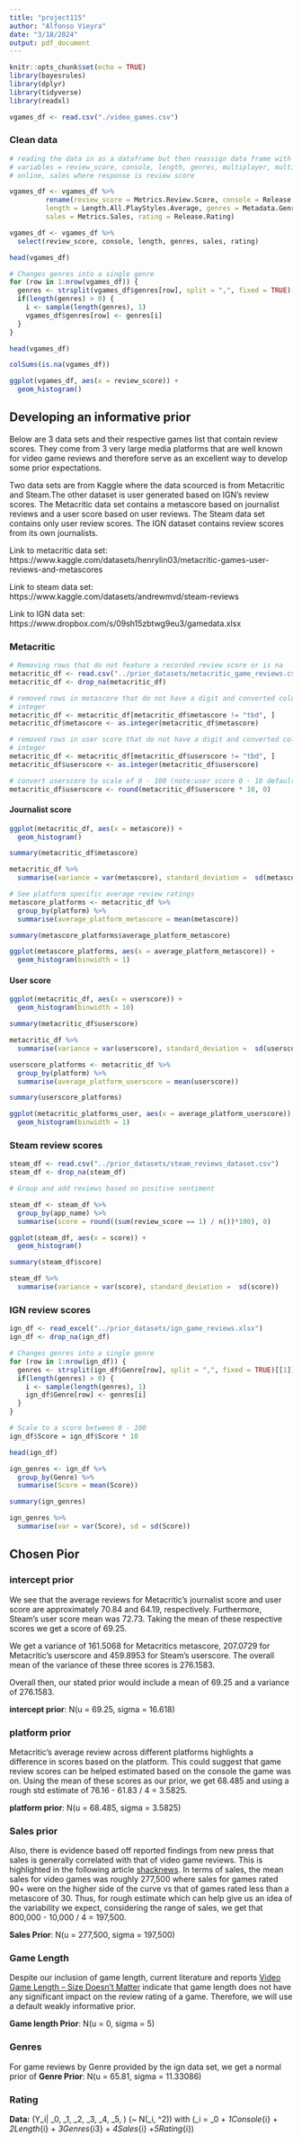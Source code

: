 ```yaml
---
title: "project115"
author: "Alfonso Vieyra"
date: "3/18/2024"
output: pdf_document
---
```


```r
knitr::opts_chunk$set(echo = TRUE)
library(bayesrules)
library(dplyr)
library(tidyverse)
library(readxl)

vgames_df <- read.csv("./video_games.csv")
```

### Clean data 

```r
# reading the data in as a dataframe but then reassign data frame with the 
# variables = review_score, console, length, genres, multiplayer, multiplatform, 
# online, sales where response is review score

vgames_df <- vgames_df %>% 
         rename(review_score = Metrics.Review.Score, console = Release.Console, 
         length = Length.All.PlayStyles.Average, genres = Metadata.Genres, 
         sales = Metrics.Sales, rating = Release.Rating)

vgames_df <- vgames_df %>% 
  select(review_score, console, length, genres, sales, rating)

head(vgames_df)
```

```r
# Changes genres into a single genre
for (row in 1:nrow(vgames_df)) {
  genres <- strsplit(vgames_df$genres[row], split = ",", fixed = TRUE)[[1]]
  if(length(genres) > 0) { 
    i <- sample(length(genres), 1) 
    vgames_df$genres[row] <- genres[i]
  }
}

head(vgames_df)
```


```r
colSums(is.na(vgames_df))
```

```r
ggplot(vgames_df, aes(x = review_score)) +
  geom_histogram()
```

## Developing an informative prior

Below are 3 data sets and their respective games list that contain review 
scores. They come from 3 very large media platforms that are well known for 
video game reviews and therefore serve as an excellent way to develop some prior 
expectations.

Two data sets are from Kaggle where the data scourced is from Metacritic and 
Steam.The other dataset is user generated based on IGN's review scores. The 
Metacritic data set contains a metascore based on journalist reviews and a user 
score based on user reviews. The Steam data set contains only user review scores. 
The IGN dataset contains review scores from its own journalists. 

Link to metacritic data set: 
https://www.kaggle.com/datasets/henrylin03/metacritic-games-user-reviews-and-metascores

Link to steam data set:
https://www.kaggle.com/datasets/andrewmvd/steam-reviews

Link to IGN data set:
https://www.dropbox.com/s/09sh15zbtwg9eu3/gamedata.xlsx

### Metacritic 

```r
# Removing rows that do not feature a recorded review score or is na
metacritic_df <- read.csv("../prior_datasets/metacritic_game_reviews.csv")
metacritic_df <- drop_na(metacritic_df)

# removed rows in metascore that do not have a digit and converted column to 
# integer
metacritic_df <- metacritic_df[metacritic_df$metascore != "tbd", ]
metacritic_df$metascore <- as.integer(metacritic_df$metascore)

# removed rows in user score that do not have a digit and converted column to 
# integer
metacritic_df <- metacritic_df[metacritic_df$userscore != "tbd", ]
metacritic_df$userscore <- as.integer(metacritic_df$userscore)

# convert userscore to scale of 0 - 100 (note:user score 0 - 10 default)
metacritic_df$userscore <- round(metacritic_df$userscore * 10, 0)
```

#### Journalist score

```r
ggplot(metacritic_df, aes(x = metascore)) +
  geom_histogram()
```

```r
summary(metacritic_df$metascore)
```

```r
metacritic_df %>%
  summarise(variance = var(metascore), standard_deviation =  sd(metascore))
```


```r
# See platform specific average review ratings
metascore_platforms <- metacritic_df %>%
  group_by(platform) %>%
  summarise(average_platform_metascore = mean(metascore))

summary(metascore_platforms$average_platform_metascore)
```


```r
ggplot(metascore_platforms, aes(x = average_platform_metascore)) + 
  geom_histogram(binwidth = 1)
```


#### User score

```r
ggplot(metacritic_df, aes(x = userscore)) +
  geom_histogram(binwidth = 10)
```

```r
summary(metacritic_df$userscore)
```

```r
metacritic_df %>%
  summarise(variance = var(userscore), standard_deviation =  sd(userscore))
```


```r
userscore_platforms <- metacritic_df %>%
  group_by(platform) %>%
  summarise(average_platform_userscore = mean(userscore))

summary(userscore_platforms)
```

```r
ggplot(metacritic_platforms_user, aes(x = average_platform_userscore)) + 
  geom_histogram(binwidth = 1)
```


### Steam review scores

```r
steam_df <- read.csv("../prior_datasets/steam_reviews_dataset.csv")
steam_df <- drop_na(steam_df)
```

```r
# Group and add reviews based on positive sentiment

steam_df <- steam_df %>%
  group_by(app_name) %>%
  summarise(score = round((sum(review_score == 1) / n())*100), 0)
```

```r
ggplot(steam_df, aes(x = score)) +
  geom_histogram()
```


```r
summary(steam_df$score)
```


```r
steam_df %>%
  summarise(variance = var(score), standard_deviation =  sd(score))
```


### IGN review scores 


```r
ign_df <- read_excel("../prior_datasets/ign_game_reviews.xlsx")
ign_df <- drop_na(ign_df)
```


```r
# Changes genres into a single genre
for (row in 1:nrow(ign_df)) {
  genres <- strsplit(ign_df$Genre[row], split = ",", fixed = TRUE)[[1]]
  if(length(genres) > 0) { 
    i <- sample(length(genres), 1) 
    ign_df$Genre[row] <- genres[i]
  }
}

# Scale to a score between 0 - 100
ign_df$Score = ign_df$Score * 10

head(ign_df)
```


```r
ign_genres <- ign_df %>% 
  group_by(Genre) %>%
  summarise(Score = mean(Score))

summary(ign_genres)
```

```r
ign_genres %>% 
  summarise(var = var(Score), sd = sd(Score))
```

## Chosen Pior 

### intercept prior
We see that the average reviews for Metacritic's journalist score and user score 
are approximately 70.84 and 64.19, respectively. Furthermore, Steam's user score 
mean was 72.73. Taking the mean of these respective scores we get a score of 
69.25.

We get a variance of 161.5068	for Metacritics metascore, 207.0729	for 
Metacritic's userscore and 459.8953 for Steam's userscore. The overall mean of 
the variance of these three scores is 276.1583. 

Overall then, our stated prior would include a mean of 69.25 and a variance of 
276.1583. 

**intercept prior**: N(u = 69.25, sigma = 16.618)

### platform prior
Metacritic's average review across different platforms highlights a 
difference in scores based on the platform. This could suggest that game review
scores can be helped estimated based on the console the game was on. Using the 
mean of these scores as our prior, we get 68.485 and using a rough std 
estimate of 76.16 - 61.83 / 4 = 3.5825.

**platform prior**: N(u = 68.485, sigma = 3.5825)

### Sales prior
Also, there is evidence based off reported findings from new press that sales 
is generally correlated with that of video game reviews. This is highlighted
in the following article [shacknews](https://www.shacknews.com/article/84203/higher-metacritic-scores-impact-game-sales-positively). In terms of sales, the mean sales for video games was roughly 
277,500 where sales for games rated 90+ were on the higher side of the curve vs
that of games rated less than a metascore of 30. Thus, for rough estimate which
can help give us an idea of the variability we expect, considering the range
of sales, we get that 800,000 - 10,000 / 4 = 197,500.

**Sales Prior**: N(u = 277,500, sigma = 197,500)

### Game Length 
Despite our inclusion of game length, current literature and reports [Video Game Length – Size Doesn’t Matter](https://gameswithtoasty.com/2022/01/04/video-game-length-size-doesnt-matter/) indicate 
that game length does not have any significant impact on the review rating of a 
game. Therefore, we will use a default weakly informative prior. 

**Game length Prior**: N(u = 0, sigma = 5)

### Genres

For game reviews by Genre provided by the ign data set, we get a normal prior of
**Genre Prior**: N(u = 65.81, sigma = 11.33086)

### Rating




**Data:** \(Y_i| \beta_0, \beta_1\, \beta_2, \beta_3, \beta_4, \beta_5, \sigma\)
\(~ N(\mu_i, \sigma^2)\)  with \(\mu_i\ = \beta_0 + \beta_1Console_{i} + \beta_2Length_{i} 
+ \beta_3Genres_{i3} + \beta_4Sales_{i} +\beta_5Rating_{i}\)
